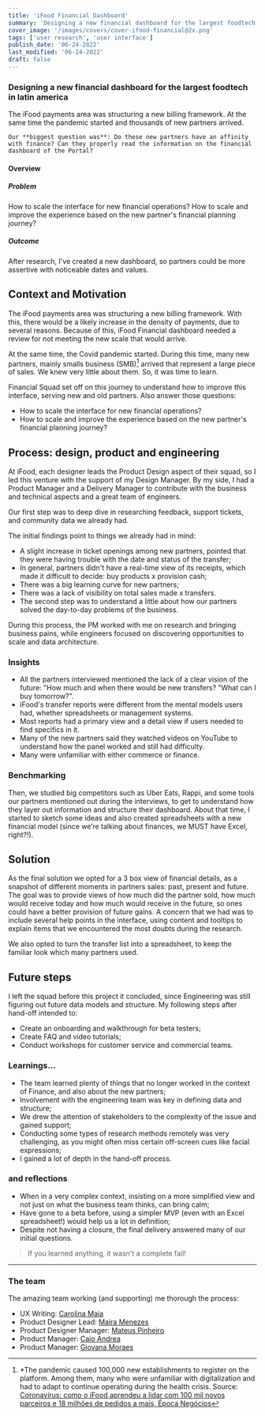 ```yaml
---
title: 'iFood Financial Dashboard'
summary: 'Designing a new financial dashboard for the largest foodtech in latin america.'
cover_image: '/images/covers/cover-ifood-financial@2x.png'
tags: ['user research', 'user interface']
publish_date: '06-24-2022'
last_modified: '06-24-2022'
draft: false
---
```

<CaseCard role="Design Lead" timeline="3 months" tools="Spreadsheets, Miro, Hotjar, UserStory, Figma" platform="Website">
  <h3>Designing a new financial dashboard for the largest foodtech in latin america</h3>
    The iFood payments area was structuring a new billing framework. At the same time the pandemic started and thousands of new partners arrived. 

    Our **biggest question was**: Do these new partners have an affinity with finance? Can they properly read the information on the financial dashboard of the Portal?
</CaseCard>

<h4 className="mt-0 border-b border-yellow-800/30">Overview</h4>
<div className="grid grid-cols-1 md:grid-cols-2 gap-12 mb-4 text-base lg:text-lg">
  <div>
    <h5>Problem</h5>
    How to scale the interface for new financial operations? How to scale and improve the experience based on the new partner's financial planning journey?
  </div>
  <div>
    <h5>Outcome</h5>
    After research, I've created a new dashboard, so partners could be more assertive with noticeable dates and values.
  </div>
</div>

## Context and Motivation

The iFood payments area was structuring a new billing framework. With this, there would be a likely increase in the density of payments, due to several reasons. Because of this, iFood Financial dashboard needed a review for not meeting the new scale that would arrive.

At the same time, the Covid pandemic started. During this time, many new partners, mainly smalls business (SMB)[^1] arrived that represent a large piece of sales. We knew very little about them. So, it was time to learn.

<InternalImage
  src="/images/content/ifood-graph-growth@2x.jpg"
  alt="Partners and Sales growth in 2020"
  caption="Partners and Sales growth in 2020"
  width={1280}
  height={520}
/>

Financial Squad set off on this journey to understand how to improve this interface, serving new and old partners. Also answer those questions:
  - How to scale the interface for new financial operations?
  - How to scale and improve the experience based on the new partner's financial planning journey?

## Process: design, product and engineering

At iFood, each designer leads the Product Design aspect of their squad, so I led this venture with the support of my Design Manager. By my side, I had a Product Manager and a Delivery Manager to contribute with the business and technical aspects and a great team of engineers.

Our first step was to deep dive in researching feedback, support tickets, and community data we already had. 

The initial findings point to things we already had in mind:
  - A slight increase in ticket openings among new partners, pointed that they were having trouble with the date and status of the transfer;
  - In general, partners didn't have a real-time view of its receipts, which made it difficult to decide: buy products x provision cash;
  - There was a big learning curve for new partners;
  - There was a lack of visibility on total sales made x transfers.
  - The second step was to understand a little about how our partners solved the day-to-day problems of the business. 

During this process, the PM worked with me on research and bringing business pains, while engineers focused on discovering opportunities to scale and data architecture.

### Insights
  - All the partners interviewed mentioned the lack of a clear vision of the future: "How much and when there would be new transfers? "What can I buy tomorrow?".
  - iFood's transfer reports were different from the mental models users had, whether spreadsheets or management systems.
  - Most reports had a primary view and a detail view if users needed to find specifics in it.
  - Many of the new partners said they watched videos on YouTube to understand how the panel worked and still had difficulty.
  - Many were unfamiliar with either commerce or finance.

<FullImage
  src="/images/content/ifood-financial-insights@2x.jpg"
  alt="iFood Financial Dashboard - Insights"
  width={1250}
  height={495}
/>

### Benchmarking
Then, we studied big competitors such as Uber Eats, Rappi, and some tools our partners mentioned out during the interviews, to get to understand how they layer out information and structure their dashboard. About that time, I started to sketch some ideas and also created spreadsheets with a new financial model (since we’re talking about finances, we MUST have Excel, right?!).

<FullImage
  src="/images/content/ifood-financial-sketches@2x.jpg"
  alt="iFood Financial Dashboard - Sketches"
  caption="Sheets and Sketches"
  width={1200}
  height={670}
/>

## Solution

As the final solution we opted for a 3 box view of financial details, as a snapshot of different moments in partners sales: past, present and future. The goal was to provide views of how much did the partner sold, how much would receive today and how much would receive in the future, so ones could have a better provision of future gains. A concern that we had was to include several help points in the interface, using content and tooltips to explain items that we encountered the most doubts during the research.

We also opted to turn the transfer list into a spreadsheet, to keep the familiar look which many partners used.

<FullImage
  src="/images/content/ifood-financial-desktop@2x.jpg"
  alt="iFood Financial Dashboard - Desktop"
  caption="iFood Financial Dashboard - Desktop"
  width={1920}
  height={1164}
/>

<FullImage
  src="/images/content/ifood-financial-mobile@2x.jpg"
  alt="iFood Financial Dashboard - Mobile Responsive"
  caption="iFood Financial Dashboard - Mobile Responsive"
  width={1920}
  height={988}
/>

<FullImage
  src="/images/content/ifood-empty-states@2x.jpg"
  alt="Empty states for iFood Financial Dashboard"
  caption="Empty states for iFood Financial Dashboard"
  width={1920}
  height={1658}
/>

## Future steps
I left the squad before this project it concluded, since Engineering was still figuring out future data models and structure. My following steps after hand-off intended to:
  - Create an onboarding and walkthrough for beta testers;
  - Create FAQ and video tutorials;
  - Conduct workshops for customer service and commercial teams.

### Learnings...
  - The team learned plenty of things that no longer worked in the context of Finance, and also about the new partners;
  - Involvement with the engineering team was key in defining data and structure;
  - We drew the attention of stakeholders to the complexity of the issue and gained support;
  - Conducting some types of research methods remotely was very challenging, as you might often miss certain off-screen cues like facial expressions;
  - I gained a lot of depth in the hand-off process.

### and reflections
  - When in a very complex context, insisting on a more simplified view and not just on what the business team thinks, can bring calm;
  - Have gone to a beta before, using a simpler MVP (even with an Excel spreadsheet!) would help us a lot in definition;
  - Despite not having a closure, the final delivery answered many of our initial questions.

> If you learned anything, it wasn't a complete fail!

---
### The team

The amazing team working (and supporting) me thorough the process:
- UX Writing: [Carolina Maia](https://linkedin.com/in/)
- Product Designer Lead: [Maira Menezes](https://linkedin.com/in/)
- Product Designer Manager: [Mateus Pinheiro](https://www.linkedin.com/in/mateuspinheiro/)
- Product Manager: [Caio Andrea](https://linkedin.com/in/)
- Product Manager: [Giovana Moraes](https://linkedin.com/in/)

[^1]: *The pandemic caused 100,000 new establishments to register on the platform. Among them, many who were unfamiliar with digitalization and had to adapt to continue operating during the health crisis. Source: [Coronavírus: como o iFood aprendeu a lidar com 100 mil novos parceiros e 18 milhões de pedidos a mais, Época Negócios](https://epocanegocios.globo.com/Podcast/Negnews/noticia/2021/02/coronavirus-ifood.html)